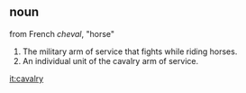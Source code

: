 ==noun==

from French ''cheval'', "horse"

#The military arm of service that fights while riding horses.
#An individual unit of the cavalry arm of service.

[[it:cavalry]]
